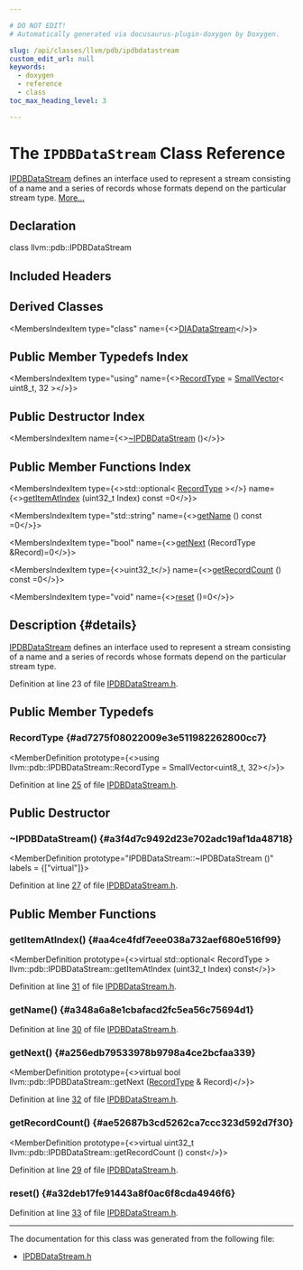 ```yaml
---

# DO NOT EDIT!
# Automatically generated via docusaurus-plugin-doxygen by Doxygen.

slug: /api/classes/llvm/pdb/ipdbdatastream
custom_edit_url: null
keywords:
  - doxygen
  - reference
  - class
toc_max_heading_level: 3

---
```





# The `IPDBDataStream` Class Reference

<DoxygenPage pluginConfig={pluginConfig}>

<a href="/docs/api/classes/llvm/pdb/ipdbdatastream">IPDBDataStream</a> defines an interface used to represent a stream consisting of a name and a series of records whose formats depend on the particular stream type. <a href="#details">More...</a>

## Declaration

<CodeBlock>class llvm::pdb::IPDBDataStream</CodeBlock>

## Included Headers

<IncludesList>
<IncludesListItem
  filePath="llvm/DebugInfo/PDB/IPDBDataStream.h"
  permalink="/docs/api/files/include/include/llvm/include/llvm/debuginfo/include/llvm/debuginfo/pdb/ipdbdatastream-h"
  isLocal="true" />
</IncludesList>

## Derived Classes

<MembersIndex>

<MembersIndexItem
  type="class"
  name={<><a href="/docs/api/classes/llvm/pdb/diadatastream">DIADataStream</a></>}>
</MembersIndexItem>

</MembersIndex>

## Public Member Typedefs Index

<MembersIndex>

<MembersIndexItem
  type="using"
  name={<><a href="#ad7275f08022009e3e511982262800cc7">RecordType</a> = <a href="/docs/api/classes/llvm/smallvector">SmallVector</a>&lt; uint8&#95;t, 32 &gt;</>}>
</MembersIndexItem>

</MembersIndex>

## Public Destructor Index

<MembersIndex>

<MembersIndexItem
  name={<><a href="#a3f4d7c9492d23e702adc19af1da48718">~IPDBDataStream</a> ()</>}>
</MembersIndexItem>

</MembersIndex>

## Public Member Functions Index

<MembersIndex>

<MembersIndexItem
  type={<>std::optional&lt; <a href="#ad7275f08022009e3e511982262800cc7">RecordType</a> &gt;</>}
  name={<><a href="#aa4ce4fdf7eee038a732aef680e516f99">getItemAtIndex</a> (uint32&#95;t Index) const =0</>}>
</MembersIndexItem>

<MembersIndexItem
  type="std::string"
  name={<><a href="#a348a6a8e1cbafacd2fc5ea56c75694d1">getName</a> () const =0</>}>
</MembersIndexItem>

<MembersIndexItem
  type="bool"
  name={<><a href="#a256edb79533978b9798a4ce2bcfaa339">getNext</a> (RecordType &amp;Record)=0</>}>
</MembersIndexItem>

<MembersIndexItem
  type={<>uint32&#95;t</>}
  name={<><a href="#ae52687b3cd5262ca7ccc323d592d7f30">getRecordCount</a> () const =0</>}>
</MembersIndexItem>

<MembersIndexItem
  type="void"
  name={<><a href="#a32deb17fe91443a8f0ac6f8cda4946f6">reset</a> ()=0</>}>
</MembersIndexItem>

</MembersIndex>

## Description {#details}

<a href="/docs/api/classes/llvm/pdb/ipdbdatastream">IPDBDataStream</a> defines an interface used to represent a stream consisting of a name and a series of records whose formats depend on the particular stream type.

Definition at line 23 of file <a href="/docs/api/files/include/include/llvm/include/llvm/debuginfo/include/llvm/debuginfo/pdb/ipdbdatastream-h">IPDBDataStream.h</a>.

<SectionDefinition>

## Public Member Typedefs

### RecordType {#ad7275f08022009e3e511982262800cc7}

<MemberDefinition
  prototype={<>using llvm::pdb::IPDBDataStream::RecordType =  SmallVector&lt;uint8&#95;t, 32&gt;</>}>

Definition at line <a href="/docs/api/files/include/include/llvm/include/llvm/debuginfo/include/llvm/debuginfo/pdb/ipdbdatastream-h/#l00025">25</a> of file <a href="/docs/api/files/include/include/llvm/include/llvm/debuginfo/include/llvm/debuginfo/pdb/ipdbdatastream-h">IPDBDataStream.h</a>.
</MemberDefinition>

</SectionDefinition>

<SectionDefinition>

## Public Destructor

### ~IPDBDataStream() {#a3f4d7c9492d23e702adc19af1da48718}

<MemberDefinition
  prototype="IPDBDataStream::~IPDBDataStream ()"
  labels = {["virtual"]}>

Definition at line <a href="/docs/api/files/include/include/llvm/include/llvm/debuginfo/include/llvm/debuginfo/pdb/ipdbdatastream-h/#l00027">27</a> of file <a href="/docs/api/files/include/include/llvm/include/llvm/debuginfo/include/llvm/debuginfo/pdb/ipdbdatastream-h">IPDBDataStream.h</a>.
</MemberDefinition>

</SectionDefinition>

<SectionDefinition>

## Public Member Functions

### getItemAtIndex() {#aa4ce4fdf7eee038a732aef680e516f99}

<MemberDefinition
  prototype={<>virtual std::optional&lt; RecordType &gt; llvm::pdb::IPDBDataStream::getItemAtIndex (uint32&#95;t Index) const</>}>

Definition at line <a href="/docs/api/files/include/include/llvm/include/llvm/debuginfo/include/llvm/debuginfo/pdb/ipdbdatastream-h/#l00031">31</a> of file <a href="/docs/api/files/include/include/llvm/include/llvm/debuginfo/include/llvm/debuginfo/pdb/ipdbdatastream-h">IPDBDataStream.h</a>.
</MemberDefinition>

### getName() {#a348a6a8e1cbafacd2fc5ea56c75694d1}

<MemberDefinition
  prototype="virtual std::string llvm::pdb::IPDBDataStream::getName () const">

Definition at line <a href="/docs/api/files/include/include/llvm/include/llvm/debuginfo/include/llvm/debuginfo/pdb/ipdbdatastream-h/#l00030">30</a> of file <a href="/docs/api/files/include/include/llvm/include/llvm/debuginfo/include/llvm/debuginfo/pdb/ipdbdatastream-h">IPDBDataStream.h</a>.
</MemberDefinition>

### getNext() {#a256edb79533978b9798a4ce2bcfaa339}

<MemberDefinition
  prototype={<>virtual bool llvm::pdb::IPDBDataStream::getNext (<a href="#ad7275f08022009e3e511982262800cc7">RecordType</a> &amp; Record)</>}>

Definition at line <a href="/docs/api/files/include/include/llvm/include/llvm/debuginfo/include/llvm/debuginfo/pdb/ipdbdatastream-h/#l00032">32</a> of file <a href="/docs/api/files/include/include/llvm/include/llvm/debuginfo/include/llvm/debuginfo/pdb/ipdbdatastream-h">IPDBDataStream.h</a>.
</MemberDefinition>

### getRecordCount() {#ae52687b3cd5262ca7ccc323d592d7f30}

<MemberDefinition
  prototype={<>virtual uint32&#95;t llvm::pdb::IPDBDataStream::getRecordCount () const</>}>

Definition at line <a href="/docs/api/files/include/include/llvm/include/llvm/debuginfo/include/llvm/debuginfo/pdb/ipdbdatastream-h/#l00029">29</a> of file <a href="/docs/api/files/include/include/llvm/include/llvm/debuginfo/include/llvm/debuginfo/pdb/ipdbdatastream-h">IPDBDataStream.h</a>.
</MemberDefinition>

### reset() {#a32deb17fe91443a8f0ac6f8cda4946f6}

<MemberDefinition
  prototype="virtual void llvm::pdb::IPDBDataStream::reset ()">

Definition at line <a href="/docs/api/files/include/include/llvm/include/llvm/debuginfo/include/llvm/debuginfo/pdb/ipdbdatastream-h/#l00033">33</a> of file <a href="/docs/api/files/include/include/llvm/include/llvm/debuginfo/include/llvm/debuginfo/pdb/ipdbdatastream-h">IPDBDataStream.h</a>.
</MemberDefinition>

</SectionDefinition>

<hr/>

The documentation for this class was generated from the following file:

<ul>
<li><a href="/docs/api/files/include/include/llvm/include/llvm/debuginfo/include/llvm/debuginfo/pdb/ipdbdatastream-h">IPDBDataStream.h</a></li>
</ul>

</DoxygenPage>
